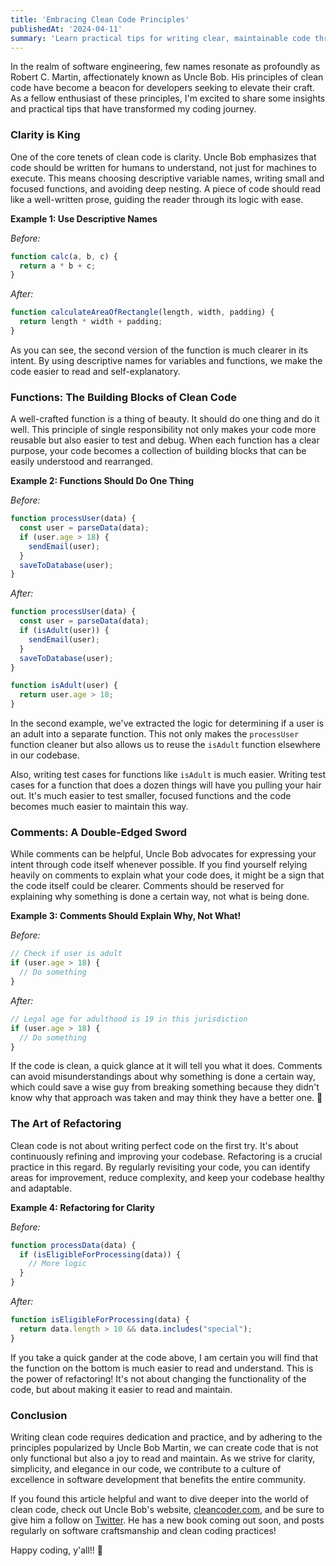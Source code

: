 ```yaml
---
title: 'Embracing Clean Code Principles'
publishedAt: '2024-04-11'
summary: 'Learn practical tips for writing clear, maintainable code through examples and best practices. Elevate your software development journey with this guide to clean code principles.'
---
```


In the realm of software engineering, few names resonate as profoundly as Robert C. Martin, affectionately known as Uncle Bob. His principles of clean code have become a beacon for developers seeking to elevate their craft. As a fellow enthusiast of these principles, I'm excited to share some insights and practical tips that have transformed my coding journey.

### Clarity is King

One of the core tenets of clean code is clarity. Uncle Bob emphasizes that code should be written for humans to understand, not just for machines to execute. This means choosing descriptive
variable names, writing small and focused functions, and avoiding deep nesting. A piece of code should read like a well-written prose, guiding the reader through its logic with ease.

**Example 1: Use Descriptive Names**

_Before:_
```javascript
function calc(a, b, c) {
  return a * b + c;
}
```

_After:_
```javascript
function calculateAreaOfRectangle(length, width, padding) {
  return length * width + padding;
}

```

As you can see, the second version of the function is much clearer in its intent. By using descriptive names for variables and functions,
we make the code easier to read and self-explanatory.

### Functions: The Building Blocks of Clean Code

A well-crafted function is a thing of beauty. It should do one thing and do it well. This principle of single responsibility not
only makes your code more reusable but also easier to test and debug. When each function has a clear purpose, your code becomes a collection of
building blocks that can be easily understood and rearranged.

**Example 2: Functions Should Do One Thing**

_Before:_
```javascript
function processUser(data) {
  const user = parseData(data);
  if (user.age > 18) {
    sendEmail(user);
  }
  saveToDatabase(user);
}
```

_After:_
```javascript
function processUser(data) {
  const user = parseData(data);
  if (isAdult(user)) {
    sendEmail(user);
  }
  saveToDatabase(user);
}

function isAdult(user) {
  return user.age > 18;
}
```

In the second example, we've extracted the logic for determining if a user is an adult into a separate function. This not only makes the
`processUser` function cleaner but also allows us to reuse the `isAdult` function elsewhere in our codebase.

Also, writing test cases for functions like `isAdult` is much easier. Writing test cases for a function that does a dozen things will have
you pulling your hair out. It's much easier to test smaller, focused functions and the code becomes much easier to maintain this way.


### Comments: A Double-Edged Sword

While comments can be helpful, Uncle Bob advocates for expressing your intent through code itself whenever possible. If you find yourself relying
heavily on comments to explain what your code does, it might be a sign that the code itself could be clearer. Comments should be reserved for
explaining why something is done a certain way, not what is being done.

**Example 3: Comments Should Explain Why, Not What!**

_Before:_
```javascript
// Check if user is adult
if (user.age > 18) {
  // Do something
}
```

_After:_
```javascript
// Legal age for adulthood is 19 in this jurisdiction
if (user.age > 18) {
  // Do something
}
```

If the code is clean, a quick glance at it will tell you what it does. Comments can avoid misunderstandings about why something is done a certain way, which could save a wise guy from breaking something because they didn't know why that approach was taken and may think they have a better one. 🤣

### The Art of Refactoring

Clean code is not about writing perfect code on the first try. It's about continuously refining and improving your codebase. Refactoring is a crucial practice in this regard. By regularly revisiting your code, you can identify areas for improvement, reduce complexity, and keep your codebase healthy and adaptable.

**Example 4: Refactoring for Clarity**

_Before:_
```javascript
function processData(data) {
  if (isEligibleForProcessing(data)) {
    // More logic
  }
}
```

_After:_
```javascript
function isEligibleForProcessing(data) {
  return data.length > 10 && data.includes("special");
}
```

If you take a quick gander at the code above, I am certain you will find that the function on the bottom is much easier to read and understand. This is the power of refactoring! It's not about changing the functionality of the code, but about making it easier to read and maintain.


### Conclusion

Writing clean code requires dedication and practice, and by adhering to the principles popularized by Uncle Bob Martin, we can create code that is not only functional but also a joy to read and maintain. As we strive for clarity, simplicity, and elegance in our code, we contribute to a culture of excellence in software development that benefits the entire community.

If you found this article helpful and want to dive deeper into the world of clean code, check out Uncle Bob's website, <a href="http://cleancoder.com/">cleancoder.com</a>, and be sure to give him a follow on <a href="https://twitter.com/unclebobmartin">Twitter</a>. He has a new book coming out soon, and posts regularly on software craftsmanship and clean coding practices!

Happy coding, y'all!! 🤠


